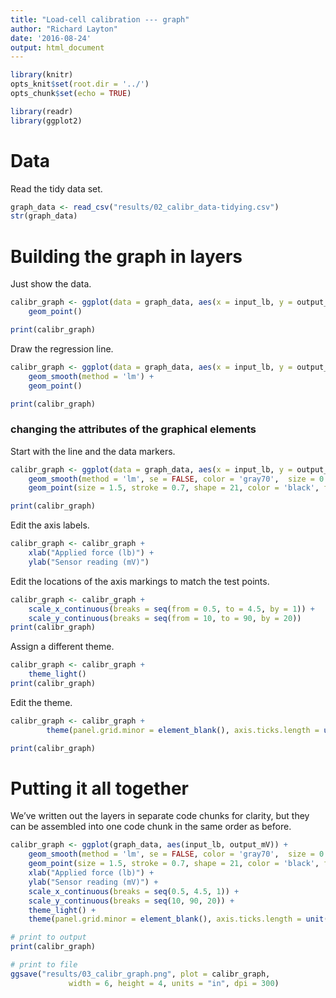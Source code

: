 ```yaml
---
title: "Load-cell calibration --- graph"
author: "Richard Layton"
date: '2016-08-24'
output: html_document
---
```


```r
library(knitr)
opts_knit$set(root.dir = '../')
opts_chunk$set(echo = TRUE)
```

```r
library(readr)
library(ggplot2)
```

# Data

Read the tidy data set.

```r
graph_data <- read_csv("results/02_calibr_data-tidying.csv")
str(graph_data)
```

# Building the graph in layers

Just show the data. 

```r
calibr_graph <- ggplot(data = graph_data, aes(x = input_lb, y = output_mV)) +
	geom_point()

print(calibr_graph)
```

Draw the regression line. 

```r
calibr_graph <- ggplot(data = graph_data, aes(x = input_lb, y = output_mV)) +
	geom_smooth(method = 'lm') + 
	geom_point()

print(calibr_graph)
```

### changing the attributes of the graphical elements

Start with the line and the data markers. 

```r
calibr_graph <- ggplot(data = graph_data, aes(x = input_lb, y = output_mV)) +
	geom_smooth(method = 'lm', se = FALSE, color = 'gray70',  size = 0.5) + 
	geom_point(size = 1.5, stroke = 0.7, shape = 21, color = 'black', fill= 'gray70')

print(calibr_graph)
```

Edit the axis labels. 

```r
calibr_graph <- calibr_graph + 
	xlab("Applied force (lb)") + 
	ylab("Sensor reading (mV)")
```

Edit the locations of the axis markings to match the test points. 

```r
calibr_graph <- calibr_graph + 
	scale_x_continuous(breaks = seq(from = 0.5, to = 4.5, by = 1)) +
	scale_y_continuous(breaks = seq(from = 10, to = 90, by = 20))
print(calibr_graph)
```

Assign a different theme. 

```r
calibr_graph <- calibr_graph + 
	theme_light()
print(calibr_graph)
```

Edit the theme.  

```r
calibr_graph <- calibr_graph +
        theme(panel.grid.minor = element_blank(), axis.ticks.length = unit(2, "mm"))

print(calibr_graph)
```

# Putting it all together

We've written out the layers in separate code chunks for clarity, but they can be assembled into one code chunk in the same order as before.   

```r
calibr_graph <- ggplot(graph_data, aes(input_lb, output_mV)) +
	geom_smooth(method = 'lm', se = FALSE, color = 'gray70',  size = 0.5) + 
	geom_point(size = 1.5, stroke = 0.7, shape = 21, color = 'black', fill= 'gray70') +
	xlab("Applied force (lb)") + 
	ylab("Sensor reading (mV)") +
	scale_x_continuous(breaks = seq(0.5, 4.5, 1)) +
	scale_y_continuous(breaks = seq(10, 90, 20)) +
	theme_light() +
	theme(panel.grid.minor = element_blank(), axis.ticks.length = unit(2, "mm"))

# print to output	
print(calibr_graph)

# print to file
ggsave("results/03_calibr_graph.png", plot = calibr_graph, 
			 width = 6, height = 4, units = "in", dpi = 300)
```


